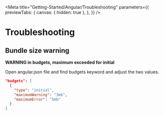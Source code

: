 
<Meta
  title="Getting-Started/Angular/Troubleshooting"
  parameters={{
    previewTabs: {
      canvas: { hidden: true },
    },
  }}
/>

# Troubleshooting

## Bundle size warning

**WARNING in budgets, maximum exceeded for initial**

Open angular.json file and find budgets keyword and adjust the two values.

```json
"budgets": [
  {
    "type": "initial",
    "maximumWarning": "3mb",
    "maximumError": "5mb"
  }
]
```

<bal-doc-github link="/stories/getting-started/angular/06-troubleshooting.stories.mdx"></bal-doc-github>
